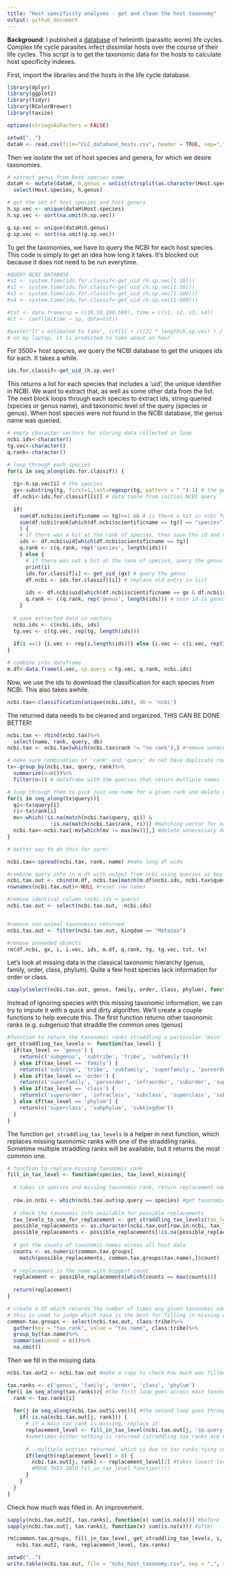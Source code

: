 ```yaml
---
title: "Host specificity analyses - get and clean the host taxonomy"
output: github_document
---
```


**Background**: I published a [database](http://onlinelibrary.wiley.com/doi/10.1002/ecy.1680/suppinfo) of helminth (parasitic worm) life cycles. Complex life cycle parasites infect dissimilar hosts over the course of their life cycles. This script is to get the taxonomic data for the hosts to calculate host specificity indexes.

First, import the libraries and the hosts in the life cycle database.
```r
library(dplyr)
library(ggplot2)
library(tidyr)
library(RColorBrewer)
library(taxize)

options(stringsAsFactors = FALSE)

setwd("..")
dataH <- read.csv(file="CLC_database_hosts.csv", header = TRUE, sep=",")
```

Then we isolate the set of host species and genera, for which we desire taxonomies.

```r
# extract genus from host species name
dataH <- mutate(dataH, h.genus = unlist(strsplit(as.character(Host.species), split=" .*$")))%>%
  select(Host.species, h.genus)

# get the set of host species and host genera
h.sp.vec <- unique(dataH$Host.species)
h.sp.vec <- sort(na.omit(h.sp.vec))

g.sp.vec <- unique(dataH$h.genus)
g.sp.vec <- sort(na.omit(g.sp.vec))
```

To get the taxonomies, we have to query the NCBI for each host species. This code is simply to get an idea how long it takes. It's blocked out because it does not need to be run everytime.

```r
#QUERY NCBI DATABASE
#s1 <- system.time(ids.for.classif<-get_uid_(h.sp.vec[1:10]))
#s2 <- system.time(ids.for.classif<-get_uid_(h.sp.vec[1:50]))
#s3 <- system.time(ids.for.classif<-get_uid_(h.sp.vec[1:100]))
#s4 <- system.time(ids.for.classif<-get_uid_(h.sp.vec[1:500]))

#tst <- data.frame(sp = c(10,50,100,500), time = c(s1, s2, s3, s4))
#ct <- coef(lm(time ~ sp, data=tst))

#paste("It's estimated to take", (ct[1] + ct[2] * length(h.sp.vec) ) / 60, "minutes to query all the species")
# on my laptop, it is predicted to take about an hour
```

For 3500+ host species, we query the NCBI database to get the uniques ids for each. It takes a while.

```r
ids.for.classif<-get_uid_(h.sp.vec)
```

This returns a list for each species that includes a 'uid', the unique identifier in NCBI. We want to extract that, as well as some other data from the list. The next block loops through each species to extract ids, string queried (species or genus name), and taxonomic level of the query (species or genus). When host species were not found in the NCBI database, the genus name was queried. 

```r
# empty character vectors for storing data collected in loop
ncbi.ids<-character()
tg.vec<-character()
q.rank<-character()

# loop through each species
for(i in seq_along(ids.for.classif)) {
  
  tg<-h.sp.vec[i] # the species
  gx<-substring(tg, first=1,last=regexpr(tg, pattern = " ")-1) # the genus
  df.ncbi<-ids.for.classif[[i]] # data table from initial NCBI query
  
  if(
    sum(df.ncbi$scientificname == tg)>=1 && # is there a hit in ncbi for exact species name?
    sum(df.ncbi$rank[which(df.ncbi$scientificname == tg)] == "species")>=1 # and are the hits at the rank of species?
    ) { 
    # if there was a hit at the rank of species, then save the id and note the query was 'species-level'
    ids <- df.ncbi$uid[which(df.ncbi$scientificname == tg)]
    q.rank <- c(q.rank, rep('species', length(ids)))
    } else {
      # if there was not a hit at the rank of species, query the genus
      print(i)
      ids.for.classif[i] <- get_uid_(gx) # query the genus
      df.ncbi <- ids.for.classif[[i]] # replace old entry in list
      
      ids <- df.ncbi$uid[which(df.ncbi$scientificname == gx & df.ncbi$rank == "genus")] # if hit, save id
      q.rank <- c(q.rank, rep('genus', length(ids))) # note id is genus-level
    }
  
  # save extracted data in vectors
  ncbi.ids <- c(ncbi.ids, ids)
  tg.vec <- c(tg.vec, rep(tg, length(ids)))
  
  if(i ==1) {i.vec <- rep(i,length(ids))} else {i.vec <- c(i.vec, rep(i, length(ids)))}
}

# combine into dataframe
m.df<-data.frame(i.vec, sp.query = tg.vec, q.rank, ncbi.ids)
```

Now, we use the ids to download the classification for each species from NCBI. This also takes awhile.

```r
ncbi.tax<-classification(unique(ncbi.ids), db = 'ncbi')
```

The returned data needs to be cleaned and organized. THIS CAN BE DONE BETTER!

```r
ncbi.tax <- rbind(ncbi.tax)%>%
  select(name, rank, query, db)
ncbi.tax <- ncbi.tax[which(ncbi.tax$rank != "no rank"),] #remove unnecessary categories
```

```r
# make sure combination of 'rank' and 'query' do not have duplicate rows, because it causes a problem when 'spreading' the data below
tx<-group_by(ncbi.tax, query, rank)%>%
  summarize(n=n())%>%
  filter(n>1) # dataframe with the queries that return multiple names for a given rank

# loop through them to pick just one name for a given rank and delete other rows from 'ncbi.tax' df
for(i in seq_along(tx$query)){
  qi<-tx$query[i]
  ri<-tx$rank[i]
  mv<-which(!is.na(match(ncbi.tax$query, qi)) & 
              !is.na(match(ncbi.tax$rank, ri))) #matching vector for ncbi.tax
  ncbi.tax<-ncbi.tax[-mv[which(mv != max(mv))],] #delete unnecessary duplicated rows from ncbi.tax
}

# better way to do this for sure!
```

```r
ncbi.tax<-spread(ncbi.tax, rank, name) #make long df wide

#combine query info in m.df with output from ncbi using queries as key-value pair
ncbi.tax.out <- cbind(m.df, ncbi.tax[match(m.df$ncbi.ids, ncbi.tax$query),])
rownames(ncbi.tax.out)<-NULL #reset row names

#remove identical column (ncbi.ids = query)
ncbi.tax.out <- select(ncbi.tax.out, -ncbi.ids) 


#remove non-animal taxonomies returned
ncbi.tax.out <- filter(ncbi.tax.out, kingdom == "Metazoa")

#remove unneeded objects
rm(df.ncbi, gx, i, i.vec, ids, m.df, q.rank, tg, tg.vec, tst, tx)
```




Let's look at missing data in the classical taxonomic hierarchy (genus, family, order, class, phylum). Quite a few host species lack information for order or class.

```r
sapply(select(ncbi.tax.out, genus, family, order, class, phylum), function(x) sum(is.na(x)))
```

Instead of ignoring species with this missing taxonomic information, we can try to impute it with a quick and dirty algorithm. We'll create a couple functions to help execute this. The first function returns other taxonomic ranks (e.g. subgenus) that straddle the common ones (genus)

```r
#function to return the taxonomic ranks straddling a particular 'main' taxonomic rank
get_straddling_tax_levels <- function(tax_level) {
  if(tax_level == 'genus') {
    return(c('subgenus', 'subtribe', 'tribe', 'subfamily'))
  } else if(tax_level == 'family') {
    return(c('subtribe', 'tribe', 'subfamily', 'superfamily', 'parvorder', 'infraorder', 'suborder'))
  } else if(tax_level == 'order') {
    return(c('superfamily', 'parvorder', 'infraorder', 'suborder', 'superorder', 'infraclass', 'subclass'))
  } else if(tax_level == 'class') {
    return(c('superorder', 'infraclass', 'subclass', 'superclass', 'subphylum'))
  } else if(tax_level == 'phylum') {
    return(c('superclass', 'subphylum', 'subkingdom'))
  }
}
```

The function `get_straddling_tax_levels` is a helper in next function, which replaces missing taxonomic ranks with one of the straddling ranks. Sometime multiple straddling ranks will be available, but it returns the most common one.

```r
# function to replace missing taxonomic rank
fill_in_tax_level <- function(species, tax_level_missing){
  
  # takes in species and missing taxonomic rank, return replacement name
  
  row.in.ncbi <- which(ncbi.tax.out$sp.query == species) #get taxonomic data for species
  
  # check the taxonomic info available for possible replacements
  tax_levels_to_use_for_replacement <- get_straddling_tax_levels(tax_level = tax_level_missing)
  possible_replacements <- as.character(ncbi.tax.out[row.in.ncbi, tax_levels_to_use_for_replacement])
  possible_replacements <- possible_replacements[!is.na(possible_replacements)]
  
  # get the counts of taxonomic names across all host data
  counts <- as.numeric(common.tax.groups[
    match(possible_replacements, common.tax.groups$tax.name),]$count)
  
  # replacement is the name with biggest count
  replacement <- possible_replacements[which(counts == max(counts))]
  
  return(replacement)
}
```

```r
# create a df which records the number of times any given taxonomic name appears
# this is used to judge which taxa is the best for filling in missing data
common.tax.groups <- select(ncbi.tax.out, class:tribe)%>%
  gather(key = "tax.rank", value = "tax.name", class:tribe)%>%
  group_by(tax.name)%>%
  summarise(count = n())%>%
  na.omit()
```

Then we fill in the missing data.

```r
ncbi.tax.out2 <- ncbi.tax.out #make a copy to check how much was filled in

tax.ranks <- c('genus', 'family', 'order', 'class', 'phylum')
for(i in seq_along(tax.ranks)){ #the first loop goes across main taxonomic columns in ncbi.tax.out
  rank <- tax.ranks[i]
  
  for(j in seq_along(ncbi.tax.out$i.vec)){ #the second loop goes through the rows of main columns
    if( is.na(ncbi.tax.out[j, rank])) {
      # if a main tax rank is missing, replace it
      replacement_level <- fill_in_tax_level(ncbi.tax.out[j, 'sp.query'], rank)
      #sometimes either nothing is returned (straddling tax ranks are empty) or...
      
      #...multiple entries returned, which is due to tax ranks tying in 'commonness'
      if(length(replacement_level) > 0) { 
        ncbi.tax.out[j, rank] <- replacement_level[1] #takes lowest level tax rank
        #MOVE THIS INTO fil_in_tax_level function!!!!
      }
    }
  }
}
```

Check how much was filled in. An improvement.

```r
sapply(ncbi.tax.out2[, tax.ranks], function(x) sum(is.na(x))) #before
sapply(ncbi.tax.out[, tax.ranks], function(x) sum(is.na(x))) #after
```


```r
rm(common.tax.groups, fill_in_tax_level, get_straddling_tax_levels, i, j,
   ncbi.tax.out2, rank, replacement_level, tax.ranks)

setwd("..")
write.table(ncbi.tax.out, file = "ncbi_host_taxonomy.csv", sep = ",", row.names = F) 
```